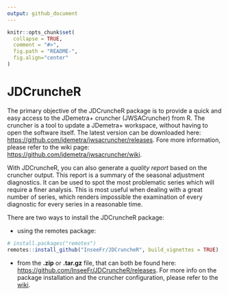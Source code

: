 ```yaml
---
output: github_document
---
```


<!-- README.md is generated from README.Rmd. Please edit that file -->

```r
knitr::opts_chunk$set(
  collapse = TRUE,
  comment = "#>",
  fig.path = "README-",
  fig.align="center"
)
```

# JDCruncheR

The primary objective of the JDCruncheR package is to provide a quick and easy access to the JDemetra+ cruncher (JWSACruncher) from R. The cruncher is a tool to update a JDemetra+ workspace, without having to open the software itself. 
The latest version can be downloaded here: <https://github.com/jdemetra/jwsacruncher/releases>. Fore more information, please refer to the wiki page: <https://github.com/jdemetra/jwsacruncher/wiki>.

With JDCruncheR, you can also generate a *quality report* based on the cruncher output. This report is a summary of the seasonal adjustment diagnostics. It can be used to spot the most problematic series which will require a finer analysis. This is most useful when dealing with a great number of series, which renders impossible the examination of every diagnostic for every series in a reasonable time. 

There are two ways to install the JDCruncheR package: 

- using the remotes package: 
```r
# install.packages("remotes")
remotes::install_github("InseeFr/JDCruncheR", build_vignettes = TRUE)
```
- from the **.zip** or **.tar.gz** file, that can both be found here: <https://github.com/InseeFr/JDCruncheR/releases>. For more info on the package installation and the cruncher configuration, please refer to the [wiki](https://github.com/InseeFr/JDCruncheR/wiki).


